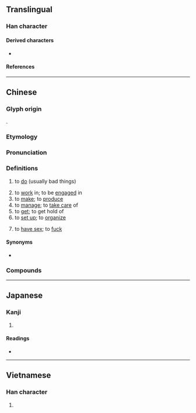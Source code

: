{{character info}}
==Translingual==
{{stroke order|strokes=13}}

===Han character===
{{Han char|rn=64|rad=手|as=10|sn=13|four=50027|canj=QYRB|ids=⿰扌高}}

====Derived characters====
* {{l|mul|[[𦼸]]}}

====References====
{{Han ref|kx=0447.100|dkj=12489|dj=0798.020|hdz=31935.080|uh=641E}}

----

==Chinese==
{{zh-forms|alt=攪-Cantonese}}

===Glyph origin===
{{Han etym}}
{{Han compound|扌|高|c1=s|c2=p|t1=hand|ls=psc|no_och2=1}}.

===Etymology===
{{rfe|zh|From a non-Mandarin Chinese 攪?}}

===Pronunciation===
{{zh-pron
|m=gǎo
|m-s=gao3
|c=gaau2
|c-t=gau2
|g=gau3
|h=pfs=káu;gd=gau3
|j=gau2
|mb=gǎu
|md=gō̤
|mn=ml,jj:káu
|mn_note=vernacular (俗)
|mn-t=gao2
|w=3gau,2kau
|x=gau3
|mc=
|oc=y
|ma=y
|cat=v
}}

===Definitions===
{{zh-hanzi}}

# to [[do]] (usually bad things)
#: {{zh-x|你 搞 咩 呀！|What are you doing!|C}}
#: {{zh-x|唔好 搞 我 後面！|don't '''mess around''' behind me! ''(also "don't '''mess with''' my rear")''|C|ref='''2019''', [https://www.youtube.com/watch?v=7ohQAy9db4s&t=2m30s]}}
# to [[work]] in; to be [[engaged]] in
# to [[make]]; to [[produce]]
# to [[manage]]; to [[take care]] of
# to [[get]]; to get hold of
# to [[set up]]; to [[organize]]
# {{lb|zh|slang}} to [[have sex]]; to [[fuck]]

====Synonyms====
* {{s|to do}}
{{zh-syn-saurus|做}}

===Compounds===
{{zh-der|搞頭|搞笑|搞怪|搞妥|瞎搞|搞定|搞鬼|搞砸|搞活|搞亂|搞懂|搞丟|胡搞|搞掂|搞不懂|搞不好|搞破鞋|搞飛機|搞七捻三|搞三搞四|搞出人命|怎麼搞的|搞衛生}}

{{zh-cat|Beginning}}

----

==Japanese==

===Kanji===
{{ja-kanji|grade=|rs=手10}}

# {{rfdef|ja|sort=手10}}

====Readings====
* {{ja-readings
|goon=きょう
|kanon=こう
|kun=たた-く
}}

----

==Vietnamese==

===Han character===
{{vi-readings|reading=cào, cạo, cảo, xao, quào|rs=手10}}

# {{rfdef|vi|sort=手10}}